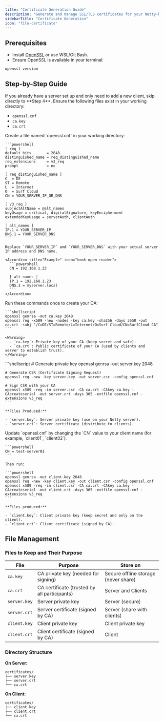 ```yaml
---
title: "Certificate Generation Guide"
description: "Generate and manage SSL/TLS certificates for your Netty-based server and clients using OpenSSL. Properly generated certificates ensure secure communication between your server and clients."
sidebarTitle: "Certificate Generation"
icon: "file-certificate"
---
```


## Prerequisites

- Install [OpenSSL](https://slproweb.com/products/Win32OpenSSL.html) or use WSL/Git Bash.
- Ensure OpenSSL is available in your terminal:

```bash
openssl version
```

## Step-by-Step Guide

<Note>
  If you already have a server set up and only need to add a new client, skip directly to **Step 4**. Ensure the following files exist in your working directory:

  - `openssl.cnf`
  - `ca.key`
  - `ca.crt`
</Note>

<Steps>
  <Step title="Create an OpenSSL Configuration File">
    Create a file named `openssl.cnf` in your working directory:

    ```powershell
    [ req ]
    default_bits       = 2048
    distinguished_name = req_distinguished_name
    req_extensions     = v3_req
    prompt             = no
    
    [ req_distinguished_name ]
    C  = DE
    ST = Remote
    L  = Internet
    O  = Surf Cloud
    CN = YOUR_SERVER_IP_OR_DNS
    
    [ v3_req ]
    subjectAltName = @alt_names
    keyUsage = critical, digitalSignature, keyEncipherment
    extendedKeyUsage = serverAuth, clientAuth
    
    [ alt_names ]
    IP.1 = YOUR_SERVER_IP
    DNS.1 = YOUR_SERVER_DNS
    ```

    Replace `YOUR_SERVER_IP` and `YOUR_SERVER_DNS` with your actual server IP address and DNS name.

    <Accordion title="Example" icon="book-open-reader">
      ```powershell
      CN = 192.168.1.23
      
      [ alt_names ]
      IP.1 = 192.168.1.23
      DNS.1 = myserver.local
      ```
    </Accordion>
  </Step>
  <Step title="Generate a Certificate Authority (CA)">
    Run these commands once to create your CA:

    ```shellscript
    openssl genrsa -out ca.key 2048
    openssl req -x509 -new -nodes -key ca.key -sha256 -days 3650 -out ca.crt -subj "/C=DE/ST=Remote/L=Internet/O=Surf Cloud/CN=SurfCloud CA"
    ```

    <Warning>
      - `ca.key`: Private key of your CA (keep secret and safe).
      - `ca.crt`: Public certificate of your CA (used by clients and server to establish trust).
    </Warning>
  </Step>
  <Step title="Generate a Server Certificate">
    ```shellscript
    # Generate private key
    openssl genrsa -out server.key 2048
    
    # Generate CSR (Certificate Signing Request)
    openssl req -new -key server.key -out server.csr -config openssl.cnf
    
    # Sign CSR with your CA
    openssl x509 -req -in server.csr -CA ca.crt -CAkey ca.key -CAcreateserial -out server.crt -days 365 -extfile openssl.cnf -extensions v3_req
    ```

    **Files Produced:**

    - `server.key`: Server private key (use on your Netty server).
    - `server.crt`: Server certificate (distribute to clients).
  </Step>
  <Step title="Generate Client Certificates (repeat for each client)">
     Update `openssl.cnf` by changing the `CN` value to your client name (for example, `client01`, `client02`).

    ```powershell
    CN = test-server01
    ```

    Then run:

    ```powershell
    openssl genrsa -out client.key 2048
    openssl req -new -key client.key -out client.csr -config openssl.cnf
    openssl x509 -req -in client.csr -CA ca.crt -CAkey ca.key -CAcreateserial -out client.crt -days 365 -extfile openssl.cnf -extensions v3_req
    ```

    **Files produced:**

    - `client.key`: Client private key (keep secret and only on the client).
    - `client.crt`: Client certificate (signed by CA).
  </Step>
</Steps>

## File Management

### Files to Keep and Their Purpose

| File         | Purpose                                      | Store on                             |
| ------------ | -------------------------------------------- | ------------------------------------ |
| `ca.key`     | CA private key (needed for signing)          | Secure offline storage (never share) |
| `ca.crt`     | CA certificate (trusted by all participants) | Server and Clients                   |
| `server.key` | Server private key                           | Server (secure)                      |
| `server.crt` | Server certificate (signed by CA)            | Server (share with clients)             |
| `client.key` | Client private key                           | Client private key                   |
| `client.crt` | Client certificate (signed by CA)            | Client                                 |

### Directory Structure

**On Server:**

```
certificates/
├── server.key
├── server.crt
└── ca.crt
```

**On Client:**

```
certificates/
├── client.key
├── client.crt
└── ca.crt
```